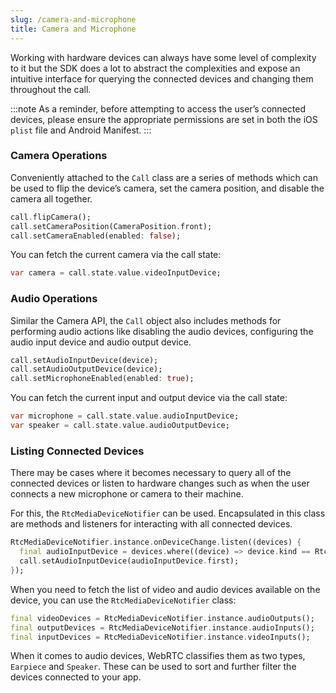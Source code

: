 ```yaml
---
slug: /camera-and-microphone
title: Camera and Microphone
---
```


Working with hardware devices can always have some level of complexity to it but the SDK does a lot to abstract the complexities and expose an intuitive interface for querying the connected devices and changing them throughout the call.

:::note
  As a reminder, before attempting to access the user’s connected devices,
  please ensure the appropriate permissions are set in both the iOS `plist` file
  and Android Manifest.
:::

### Camera Operations

Conveniently attached to the `Call` class are a series of methods which can be used to flip the device’s camera, set the camera position, and disable the camera all together.

```dart
call.flipCamera();
call.setCameraPosition(CameraPosition.front);
call.setCameraEnabled(enabled: false);
```

You can fetch the current camera via the call state:

```dart
var camera = call.state.value.videoInputDevice;
```

### Audio Operations

Similar the Camera API, the `Call` object also includes methods for performing audio actions like disabling the audio devices, configuring the audio input device and audio output device.

```dart
call.setAudioInputDevice(device);
call.setAudioOutputDevice(device);
call.setMicrophoneEnabled(enabled: true);
```

You can fetch the current input and output device via the call state:

```dart
var microphone = call.state.value.audioInputDevice;
var speaker = call.state.value.audioOutputDevice;
```

### Listing Connected Devices

There may be cases where it becomes necessary to query all of the connected devices or listen to hardware changes such as when the user connects a new microphone or camera to their machine.

For this, the `RtcMediaDeviceNotifier` can be used. Encapsulated in this class are methods and listeners for interacting with all connected devices.

```dart
RtcMediaDeviceNotifier.instance.onDeviceChange.listen((devices) {
  final audioInputDevice = devices.where((device) => device.kind == RtcMediaDeviceKind.audioInput);
  call.setAudioInputDevice(audioInputDevice.first);
});
```

When you need to fetch the list of video and audio devices available on the device, you can use the `RtcMediaDeviceNotifier` class:

```dart
final videoDevices = RtcMediaDeviceNotifier.instance.audioOutputs();
final outputDevices = RtcMediaDeviceNotifier.instance.audioInputs();
final inputDevices = RtcMediaDeviceNotifier.instance.videoInputs();
```

When it comes to audio devices, WebRTC classifies them as two types, `Earpiece` and `Speaker`. These can be used to sort and further filter the devices connected to your app.
